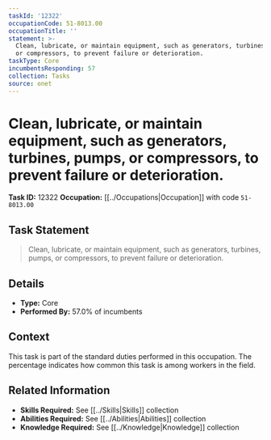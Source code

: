 ```yaml
---
taskId: '12322'
occupationCode: 51-8013.00
occupationTitle: ''
statement: >-
  Clean, lubricate, or maintain equipment, such as generators, turbines, pumps,
  or compressors, to prevent failure or deterioration.
taskType: Core
incumbentsResponding: 57
collection: Tasks
source: onet
---
```

# Clean, lubricate, or maintain equipment, such as generators, turbines, pumps, or compressors, to prevent failure or deterioration.

**Task ID:** 12322
**Occupation:** [[../Occupations|Occupation]] with code `51-8013.00`

## Task Statement

> Clean, lubricate, or maintain equipment, such as generators, turbines, pumps, or compressors, to prevent failure or deterioration.

## Details

- **Type:** Core
- **Performed By:** 57.0% of incumbents

## Context

This task is part of the standard duties performed in this occupation. The percentage indicates how common this task is among workers in the field.

## Related Information

- **Skills Required:** See [[../Skills|Skills]] collection
- **Abilities Required:** See [[../Abilities|Abilities]] collection
- **Knowledge Required:** See [[../Knowledge|Knowledge]] collection
